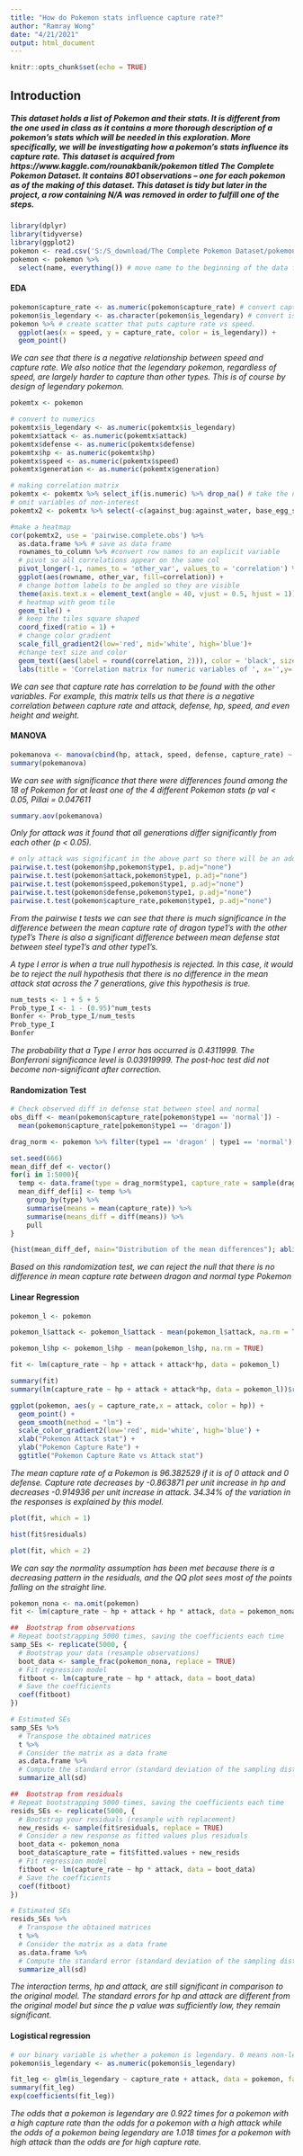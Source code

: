 ```yaml
---
title: "How do Pokemon stats influence capture rate?"
author: "Ramray Wong"
date: "4/21/2021"
output: html_document
---
```


```r
knitr::opts_chunk$set(echo = TRUE)
```

## Introduction
##### This dataset holds a list of Pokemon and their stats. It is different from the one used in class as it contains a more thorough description of a pokemon's stats which will be needed in this exploration. More specifically, we will be investigating how a pokemon's stats influence its capture rate. This dataset is acquired from https://www.kaggle.com/rounakbanik/pokemon titled The Complete Pokemon Dataset. It contains 801 observations -- one for each pokemon as of the making of this dataset. This dataset is tidy but later in the project, a row containing N/A was removed in order to fulfill one of the steps.   
```r
library(dplyr)
library(tidyverse)
library(ggplot2)
pokemon <- read.csv('S:/S_download/The Complete Pokemon Dataset/pokemon.csv')
pokemon <- pokemon %>%
  select(name, everything()) # move name to the beginning of the data frame

```
#### EDA
```r
pokemon$capture_rate <- as.numeric(pokemon$capture_rate) # convert capture rate into numeric
pokemon$is_legendary <- as.character(pokemon$is_legendary) # convert is_legendary to char
pokemon %>% # create scatter that puts capture rate vs speed.
  ggplot(aes(x = speed, y = capture_rate, color = is_legendary)) +
  geom_point()
```
*We can see that there is a negative relationship between speed and capture rate. We also notice that the legendary pokemon, regardless of speed, are largely harder to capture than other types. This is of course by design of legendary pokemon.*

```r
pokemtx <- pokemon

# convert to numerics
pokemtx$is_legendary <- as.numeric(pokemtx$is_legendary)
pokemtx$attack <- as.numeric(pokemtx$attack)
pokemtx$defense <- as.numeric(pokemtx$defense)
pokemtx$hp <- as.numeric(pokemtx$hp)
pokemtx$speed <- as.numeric(pokemtx$speed)
pokemtx$generation <- as.numeric(pokemtx$generation)

# making correlation matrix
pokemtx <- pokemtx %>% select_if(is.numeric) %>% drop_na() # take the numerics only
# omit variables of non-interest
pokemtx2 <- pokemtx %>% select(-c(against_bug:against_water, base_egg_steps:base_total, sp_attack, sp_defense, pokedex_number, experience_growth))
```
```r
#make a heatmap
cor(pokemtx2, use = 'pairwise.complete.obs') %>%
  as.data.frame %>% # save as data frame
  rownames_to_column %>% #convert row names to an explicit variable
  # pivot so all correlations appear on the same col
  pivot_longer(-1, names_to = 'other_var', values_to = 'correlation') %>%
  ggplot(aes(rowname, other_var, fill=correlation)) +
  # change bottom labels to be angled so they are visible
  theme(axis.text.x = element_text(angle = 40, vjust = 0.5, hjust = 1))+
  # heatmap with geom tile
  geom_tile() +
  # keep the tiles square shaped
  coord_fixed(ratio = 1) +
  # change color gradient
  scale_fill_gradient2(low='red', mid='white', high='blue')+
  #change text size and color
  geom_text((aes(label = round(correlation, 2))), color = 'black', size = 3) +
  labs(title = 'Correlation matrix for numeric variables of ', x='',y='')
```
*We can see that capture rate has correlation to be found with the other variables. For example, this matrix tells us that there is a negative correlation between capture rate and attack, defense, hp, speed, and even height and weight.*

#### MANOVA
```r
pokemanova <- manova(cbind(hp, attack, speed, defense, capture_rate) ~ type1, data = pokemon)
summary(pokemanova)
```
*We can see with significance that there were differences found among the 18 of Pokemon for at least one of the 4 different Pokemon stats (p val < 0.05, Pillai = 0.047611*

```r
summary.aov(pokemanova)
```
*Only for attack was it found that all generations differ significantly from each other (p < 0.05).*

```r
# only attack was significant in the above part so there will be an additional t test for it
pairwise.t.test(pokemon$hp,pokemon$type1, p.adj="none")
pairwise.t.test(pokemon$attack,pokemon$type1, p.adj="none")
pairwise.t.test(pokemon$speed,pokemon$type1, p.adj="none")
pairwise.t.test(pokemon$defense,pokemon$type1, p.adj="none")
pairwise.t.test(pokemon$capture_rate,pokemon$type1, p.adj="none")
```
*From the pairwise t tests we can see that there is much significance in the difference between the mean capture rate of dragon type1's with the other type1's There is also a significant difference between mean defense stat between steel type1's and other type1's. *

*A type I error is when a true null hypothesis is rejected. In this case, it would be to reject the null hypothesis that there is no difference in the mean attack stat across the 7 generations, give this hypothesis is true.*
```r
num_tests <- 1 + 5 + 5
Prob_type_I <- 1 - (0.95)^num_tests
Bonfer <- Prob_type_I/num_tests
Prob_type_I
Bonfer
```
*The probability that a Type I error has occurred is 0.4311999. The Bonferroni significance level is 0.03919999. The post-hoc test did not become non-significant after correction.*

#### Randomization Test

```r
# Check observed diff in defense stat between steel and normal
obs_diff <- mean(pokemon$capture_rate[pokemon$type1 == 'normal']) - 
  mean(pokemon$capture_rate[pokemon$type1 == 'dragon'])

drag_norm <- pokemon %>% filter(type1 == 'dragon' | type1 == 'normal')

set.seed(666)
mean_diff_def <- vector()
for(i in 1:5000){
  temp <- data.frame(type = drag_norm$type1, capture_rate = sample(drag_norm$capture_rate))
  mean_diff_def[i] <- temp %>%
    group_by(type) %>%
    summarise(means = mean(capture_rate)) %>%
    summarise(means_diff = diff(means)) %>%
    pull
}
```
```r
{hist(mean_diff_def, main="Distribution of the mean differences"); abline(v = -1*obs_diff, col="red")}

```
*Based on this randomization test, we can reject the null that there is no difference in mean capture rate between dragon and normal type Pokemon* 

#### Linear Regression
```r
pokemon_l <- pokemon

pokemon_l$attack <- pokemon_l$attack - mean(pokemon_l$attack, na.rm = TRUE)

pokemon_l$hp <- pokemon_l$hp - mean(pokemon_l$hp, na.rm = TRUE)

fit <- lm(capture_rate ~ hp + attack + attack*hp, data = pokemon_l)

summary(fit)
summary(lm(capture_rate ~ hp + attack + attack*hp, data = pokemon_l))$r.squared
```
```r
ggplot(pokemon, aes(y = capture_rate,x = attack, color = hp)) +
  geom_point() + 
  geom_smooth(method = "lm") + 
  scale_color_gradient2(low='red', mid='white', high='blue') +
  xlab("Pokemon Attack stat") +
  ylab("Pokemon Capture Rate") + 
  ggtitle("Pokemon Capture Rate vs Attack stat")

```
*The mean capture rate of a Pokemon is 96.382529 if it is of 0 attack and 0 defense. Capture rate decreases by -0.863871 per unit increase in hp and decreases -0.914936 per unit increase in attack. 34.34% of the variation in the responses is explained by this model.*

```r
plot(fit, which = 1)

hist(fit$residuals)

plot(fit, which = 2)


```
*We can say the normality assumption has been met because there is a decreasing pattern in the residuals, and the QQ plot sees most of the points falling on the straight line.*

```r
pokemon_nona <- na.omit(pokemon)
fit <- lm(capture_rate ~ hp + attack + hp * attack, data = pokemon_nona)

##  Bootstrap from observations
# Repeat bootstrapping 5000 times, saving the coefficients each time
samp_SEs <- replicate(5000, {
  # Bootstrap your data (resample observations)
  boot_data <- sample_frac(pokemon_nona, replace = TRUE)
  # Fit regression model
  fitboot <- lm(capture_rate ~ hp * attack, data = boot_data)
  # Save the coefficients
  coef(fitboot)
})

# Estimated SEs
samp_SEs %>%
  # Transpose the obtained matrices
  t %>%
  # Consider the matrix as a data frame
  as.data.frame %>%
  # Compute the standard error (standard deviation of the sampling distribution)
  summarize_all(sd)
```
```r

##  Bootstrap from residuals
# Repeat bootstrapping 5000 times, saving the coefficients each time
resids_SEs <- replicate(5000, {
  # Bootstrap your residuals (resample with replacement)
  new_resids <- sample(fit$residuals, replace = TRUE)
  # Consider a new response as fitted values plus residuals
  boot_data <- pokemon_nona 
  boot_data$capture_rate = fit$fitted.values + new_resids
  # Fit regression model
  fitboot <- lm(capture_rate ~ hp * attack, data = boot_data)
  # Save the coefficients
  coef(fitboot)
})

# Estimated SEs
resids_SEs %>%
  # Transpose the obtained matrices
  t %>%
  # Consider the matrix as a data frame
  as.data.frame %>%
  # Compute the standard error (standard deviation of the sampling distribution)
  summarize_all(sd)
```
*The interaction terms, hp and attack, are still significant in comparison to the original model. The standard errors for hp and attack are different from the original model but since the p value was sufficiently low, they remain significant.*

#### Logistical regression
```r
# our binary variable is whether a pokemon is legendary. 0 means non-legendary.
pokemon$is_legendary <- as.numeric(pokemon$is_legendary)

fit_leg <- glm(is_legendary ~ capture_rate + attack, data = pokemon, family = 'binomial')
summary(fit_leg)
exp(coefficients(fit_leg))
```
*The odds that a pokemon is legendary are 0.922 times for a pokemon with a high capture rate than the odds for a pokemon with a high attack while the odds of a pokemon being legendary are 1.018 times for a pokemon with high attack than the odds are for high capture rate.*
```r
```
